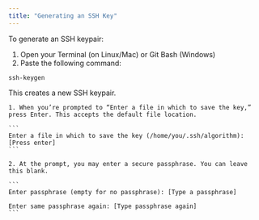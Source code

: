```yaml
---
title: "Generating an SSH Key"
---
```


To generate an SSH keypair:

1. Open your Terminal (on Linux/Mac) or Git Bash (Windows)
2. Paste the following command:

```
ssh-keygen
```

This creates a new SSH keypair.

    1. When you’re prompted to “Enter a file in which to save the key,” press Enter. This accepts the default file location.

    ```
    Enter a file in which to save the key (/home/you/.ssh/algorithm): [Press enter]
    ```

    2. At the prompt, you may enter a secure passphrase. You can leave this blank.

    ```
    Enter passphrase (empty for no passphrase): [Type a passphrase]

    Enter same passphrase again: [Type passphrase again]
    ```

